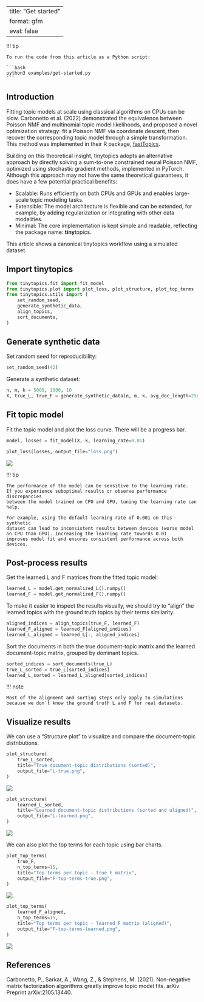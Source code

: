 <!-- `.md` and `.py` files are generated from the `.qmd` file. Please edit that file. -->

---
title: "Get started"
format: gfm
eval: false
---

!!! tip

    To run the code from this article as a Python script:

    ```bash
    python3 examples/get-started.py
    ```

## Introduction

Fitting topic models at scale using classical algorithms on CPUs can be slow.
Carbonetto et al. (2022) demonstrated the equivalence between Poisson NMF
and multinomial topic model likelihoods, and proposed a novel optimization
strategy: fit a Poisson NMF via coordinate descent, then recover the
corresponding topic model through a simple transformation.
This method was implemented in their R package,
[fastTopics](https://cran.r-project.org/package=fastTopics).

Building on this theoretical insight, tinytopics adopts an alternative
approach by directly solving a sum-to-one constrained neural Poisson NMF,
optimized using stochastic gradient methods, implemented in PyTorch.
Although this approach may not have the same theoretical guarantees,
it does have a few potential practical benefits:

- Scalable: Runs efficiently on both CPUs and GPUs and enables large-scale
  topic modeling tasks.
- Extensible: The model architecture is flexible and can be extended,
  for example, by adding regularization or integrating with other data modalities.
- Minimal: The core implementation is kept simple and readable, reflecting
  the package name: **tiny**topics.

This article shows a canonical tinytopics workflow using a simulated dataset.

## Import tinytopics

```python
from tinytopics.fit import fit_model
from tinytopics.plot import plot_loss, plot_structure, plot_top_terms
from tinytopics.utils import (
    set_random_seed,
    generate_synthetic_data,
    align_topics,
    sort_documents,
)
```

## Generate synthetic data

Set random seed for reproducibility:

```python
set_random_seed(42)
```

Generate a synthetic dataset:

```python
n, m, k = 5000, 1000, 10
X, true_L, true_F = generate_synthetic_data(n, m, k, avg_doc_length=256 * 256)
```

## Fit topic model

Fit the topic model and plot the loss curve. There will be a progress bar.

```python
model, losses = fit_model(X, k, learning_rate=0.01)

plot_loss(losses, output_file="loss.png")
```

![](images/loss.png)

!!! tip

    The performance of the model can be sensitive to the learning rate.
    If you experience suboptimal results or observe performance discrepancies
    between the model trained on CPU and GPU, tuning the learning rate can help.

    For example, using the default learning rate of 0.001 on this synthetic
    dataset can lead to inconsistent results between devices (worse model
    on CPU than GPU). Increasing the learning rate towards 0.01
    improves model fit and ensures consistent performance across both devices.

## Post-process results

Get the learned L and F matrices from the fitted topic model:

```python
learned_L = model.get_normalized_L().numpy()
learned_F = model.get_normalized_F().numpy()
```

To make it easier to inspect the results visually, we should try to "align"
the learned topics with the ground truth topics by their terms similarity.

```python
aligned_indices = align_topics(true_F, learned_F)
learned_F_aligned = learned_F[aligned_indices]
learned_L_aligned = learned_L[:, aligned_indices]
```

Sort the documents in both the true document-topic matrix and the learned
document-topic matrix, grouped by dominant topics.

```python
sorted_indices = sort_documents(true_L)
true_L_sorted = true_L[sorted_indices]
learned_L_sorted = learned_L_aligned[sorted_indices]
```

!!! note

    Most of the alignment and sorting steps only apply to simulations
    because we don't know the ground truth L and F for real datasets.

## Visualize results

We can use a "Structure plot" to visualize and compare the document-topic distributions.

```python
plot_structure(
    true_L_sorted,
    title="True document-topic distributions (sorted)",
    output_file="L-true.png",
)
```

![](images/L-true.png)

```python
plot_structure(
    learned_L_sorted,
    title="Learned document-topic distributions (sorted and aligned)",
    output_file="L-learned.png",
)
```

![](images/L-learned.png)

We can also plot the top terms for each topic using bar charts.

```python
plot_top_terms(
    true_F,
    n_top_terms=15,
    title="Top terms per topic - true F matrix",
    output_file="F-top-terms-true.png",
)
```

![](images/F-top-terms-true.png)

```python
plot_top_terms(
    learned_F_aligned,
    n_top_terms=15,
    title="Top terms per topic - learned F matrix (aligned)",
    output_file="F-top-terms-learned.png",
)
```

![](images/F-top-terms-learned.png)

## References

Carbonetto, P., Sarkar, A., Wang, Z., & Stephens, M. (2021).
Non-negative matrix factorization algorithms greatly improve topic model fits.
arXiv Preprint arXiv:2105.13440.
